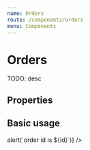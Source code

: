 ```yaml
---
name: Orders
route: /components/orders
menu: Components
---
```




# Orders

TODO: desc

## Properties

<Props of={OrdersComp} />

## Basic usage

<Playground>
  <Orders
    orders={[
      {
        pair: "EOS/USDt",
        price: 6,
        status: "fully.filled",
        type: "LIMIT",
        amount: 0,
        symbol: "EOS.USDT",
        clientId: 1574071834104,
        groupId: {},
        id: "85",
        placed: 1574072954517,
      },
      {
        pair: "BTC/USDt",
        price: 2,
        status: "user",
        type: "LIMIT",
        amount: 5,
        symbol: "EOS.USDT",
        clientId: 1574071578909,
        groupId: {},
        id: "18446744073709551531",
        placed: 1574072401518,
      },
      {
        pair: "BTC/USD",
        price: 6,
        status: "fully.filled",
        type: "LIMIT",
        amount: -1,
        symbol: "EOS.USDT",
        clientId: 1574071362894,
        groupId: {},
        id: "18446744073709551534",
        placed: 1574071835512,
      },
    ]}
    cancelOrder={(id) => alert(`order id is ${id}`)}
  />
</Playground>
